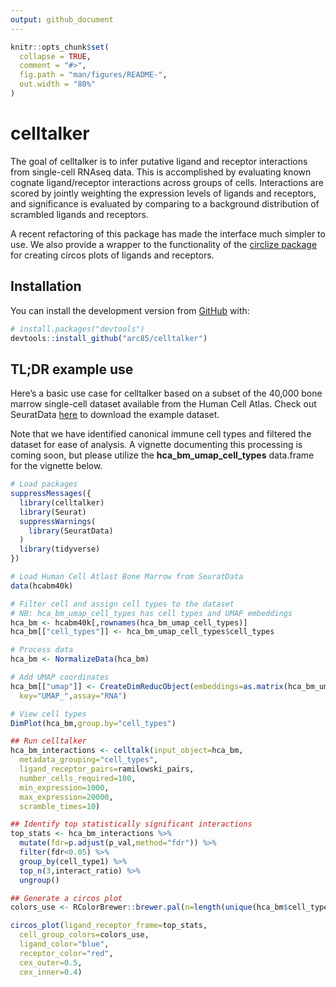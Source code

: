 ```yaml
---
output: github_document
---
```


<!-- README.md is generated from README.Rmd. Please edit that file -->

```r
knitr::opts_chunk$set(
  collapse = TRUE,
  comment = "#>",
  fig.path = "man/figures/README-",
  out.width = "80%"
)
```

# celltalker

The goal of celltalker is to infer putative ligand and receptor interactions from single-cell RNAseq data. This is accomplished by evaluating known cognate ligand/receptor interactions across groups of cells. Interactions are scored by jointly weighting the expression levels of ligands and receptors, and significance is evaluated by comparing to a background distribution of scrambled ligands and receptors.

A recent refactoring of this package has made the interface much simpler to use. We also provide a wrapper to the functionality of the [circlize package](https://jokergoo.github.io/circlize_book/book/) for creating circos plots of ligands and receptors.

## Installation

You can install the development version from [GitHub](https://github.com/) with:

``` r
# install.packages("devtools")
devtools::install_github("arc85/celltalker")
```

## TL;DR example use

Here's a basic use case for celltalker based on a subset of the 40,000 bone marrow single-cell dataset available from the Human Cell Atlas. Check out SeuratData [here](https://github.com/satijalab/seurat-data) to download the example dataset.

Note that we have identified canonical immune cell types and filtered the dataset for ease of analysis. A vignette documenting this processing is coming soon, but please utilize the **hca_bm_umap_cell_types** data.frame for the vignette below.

```r
# Load packages
suppressMessages({
  library(celltalker)
  library(Seurat)
  suppressWarnings(
    library(SeuratData)
  )
  library(tidyverse)
})

# Load Human Cell Atlast Bone Marrow from SeuratData
data(hcabm40k)

# Filter cell and assign cell types to the dataset
# NB: hca_bm_umap_cell_types has cell types and UMAP embeddings
hca_bm <- hcabm40k[,rownames(hca_bm_umap_cell_types)]
hca_bm[["cell_types"]] <- hca_bm_umap_cell_types$cell_types

# Process data
hca_bm <- NormalizeData(hca_bm)

# Add UMAP coordinates
hca_bm[["umap"]] <- CreateDimReducObject(embeddings=as.matrix(hca_bm_umap_cell_types[,1:2]),
  key="UMAP_",assay="RNA")

# View cell types
DimPlot(hca_bm,group.by="cell_types")

## Run celltalker
hca_bm_interactions <- celltalk(input_object=hca_bm,
  metadata_grouping="cell_types",
  ligand_receptor_pairs=ramilowski_pairs,
  number_cells_required=100,
  min_expression=1000,
  max_expression=20000,
  scramble_times=10)

## Identify top statistically significant interactions
top_stats <- hca_bm_interactions %>%
  mutate(fdr=p.adjust(p_val,method="fdr")) %>%
  filter(fdr<0.05) %>%
  group_by(cell_type1) %>%
  top_n(3,interact_ratio) %>%
  ungroup()

## Generate a circos plot
colors_use <- RColorBrewer::brewer.pal(n=length(unique(hca_bm$cell_types)),"Set2")

circos_plot(ligand_receptor_frame=top_stats,
  cell_group_colors=colors_use,
  ligand_color="blue",
  receptor_color="red",
  cex_outer=0.5,
  cex_inner=0.4)

```
